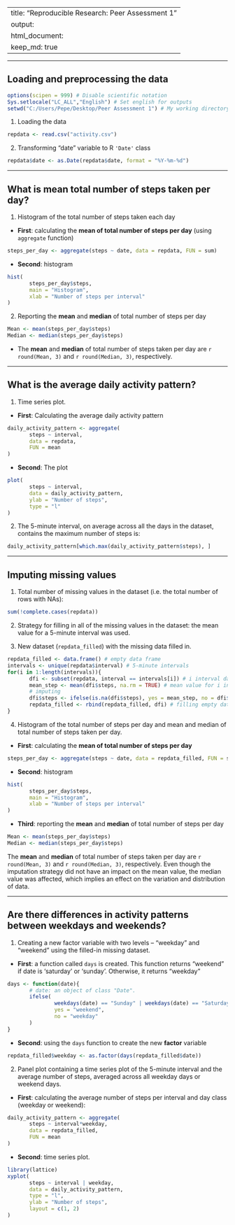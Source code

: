 
---
title: "Reproducible Research: Peer Assessment 1"
output: 
  html_document:
  keep_md: true
---

------

## Loading and preprocessing the data

```r
options(scipen = 999) # Disable scientific notation
Sys.setlocale("LC_ALL","English") # Set english for outputs
setwd("C:/Users/Pepe/Desktop/Peer Assessment 1") # My working directory
```

1. Loading the data
```r
repdata <- read.csv("activity.csv")
```

2. Transforming "date" variable to R `'Date'` class
```r
repdata$date <- as.Date(repdata$date, format = "%Y-%m-%d")
```

------

## What is mean total number of steps taken per day?

1. Histogram of the total number of steps taken each day


+ **First**: calculating the **mean of total number of steps per day** (using `aggregate` function)
```r
steps_per_day <- aggregate(steps ~ date, data = repdata, FUN = sum)
```

+ **Second**: histogram
```r
hist(
       steps_per_day$steps,
       main = "Histogram", 
       xlab = "Number of steps per interval"
)
```

2. Reporting the **mean** and **median** of total number of steps per day
```r
Mean <- mean(steps_per_day$steps)
Median <- median(steps_per_day$steps)
```
+ The **mean** and **median** of total number of steps taken per day are `r round(Mean, 3)` and `r round(Median, 3)`, respectively.

------

## What is the average daily activity pattern?

1. Time series plot.


+ **First**: Calculating the average daily activity pattern
```r
daily_activity_pattern <- aggregate(
       steps ~ interval, 
       data = repdata, 
       FUN = mean
)
```

+ **Second**: The plot
```r
plot(
       steps ~ interval, 
       data = daily_activity_pattern, 
       ylab = "Number of steps",
       type = "l"
)
```

2. The 5-minute interval, on average across all the days in the dataset, contains the maximum number of steps is:
```r
daily_activity_pattern[which.max(daily_activity_pattern$steps), ]
```


------

## Imputing missing values

1. Total number of missing values in the dataset (i.e. the total number of rows with NAs):
```r
sum(!complete.cases(repdata))
```

2. Strategy for filling in all of the missing values in the dataset: the mean value for a 5-minute interval was used.

3. New dataset (`repdata_filled`) with the missing data filled in.
```r
repdata_filled <- data.frame() # empty data frame
intervals <- unique(repdata$interval) # 5-minute intervals
for(i in 1:length(intervals)){
       dfi <- subset(repdata, interval == intervals[i]) # i interval data
       mean_step <- mean(dfi$steps, na.rm = TRUE) # mean value for i interval 
       # imputing
       dfi$steps <- ifelse(is.na(dfi$steps), yes = mean_step, no = dfi$steps)
       repdata_filled <- rbind(repdata_filled, dfi) # filling empty data frame
}
```

4. Histogram of the total number of steps per day and mean and median of total number of steps taken per day.


+ **First**: calculating the **mean of total number of steps per day** 
```r
steps_per_day <- aggregate(steps ~ date, data = repdata_filled, FUN = sum)
```

+ **Second**: histogram
```r
hist(
       steps_per_day$steps,
       main = "Histogram", 
       xlab = "Number of steps per interval"
)
```

+ **Third**: reporting the **mean** and **median** of total number of steps per day
```r
Mean <- mean(steps_per_day$steps)
Median <- median(steps_per_day$steps)
```

The **mean** and **median** of total number of steps taken per day are `r round(Mean, 3)` and `r round(Median, 3)`, respectively. Even though the imputation strategy did not have an impact on the mean value, the median value was affected, which implies an effect on the variation and distribution of data.

------

## Are there differences in activity patterns between weekdays and weekends?

1. Creating a new factor variable with two levels -- "weekday" and "weekend" using the filled-in missing dataset.


+ **First**: a function called `days` is created. This function returns "weekend" if date is 'saturday' or 'sunday'. Otherwise, it returns "weekday"
```r
days <- function(date){
       # date: an object of class "Date".
       ifelse(
               weekdays(date) == "Sunday" | weekdays(date) == "Saturday",
               yes = "weekend", 
               no = "weekday"
       )  
}
```

+ **Second**: using the `days` function to create the new **factor** variable
```r
repdata_filled$weekday <- as.factor(days(repdata_filled$date))
```

2. Panel plot containing a time series plot of the 5-minute interval and the average number of steps, averaged across all weekday days or weekend days.


+ **First**: calculating the average number of steps per interval and day class (weekday or weekend):
```r
daily_activity_pattern <- aggregate(
       steps ~ interval*weekday, 
       data = repdata_filled, 
       FUN = mean
)
```

+ **Second**: time series plot.
```r
library(lattice) 
xyplot(
       steps ~ interval | weekday, 
       data = daily_activity_pattern, 
       type = "l",
       ylab = "Number of steps",
       layout = c(1, 2)
)
```